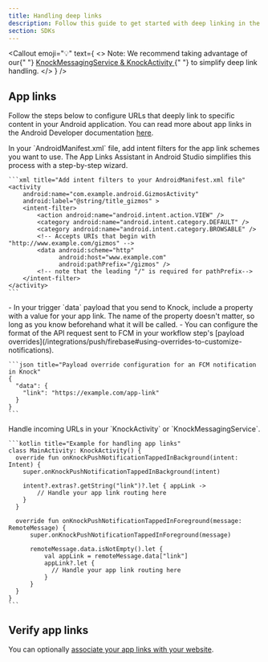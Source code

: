```yaml
---
title: Handling deep links
description: Follow this guide to get started with deep linking in the Knock Android SDK.
section: SDKs
---
```


<Callout
  emoji="💡"
  text={
    <>
      <span className="font-bold">Note:</span> We recommend taking advantage of
      our{" "}
      <a href="/sdks/android/reference#knockmessagingservice--knockactivity">
        KnockMessagingService & KnockActivity
      </a>{" "}
      to simplify deep link handling.
    </>
  }
/>

## App links

Follow the steps below to configure URLs that deeply link to specific content in your Android application. You can read more about app links in the Android Developer documentation <a href="https://developer.android.com/studio/write/app-link-indexing" target="_blank">here</a>.

<Steps titleSize="h3">
  <Step title="Define intent filters" >
    In your `AndroidManifest.xml` file, add intent filters for the app link schemes you want to use. The App Links Assistant in Android Studio simplifies this process with a step-by-step wizard.

    ```xml title="Add intent filters to your AndroidManifest.xml file"
    <activity
        android:name="com.example.android.GizmosActivity"
        android:label="@string/title_gizmos" >
        <intent-filter>
            <action android:name="android.intent.action.VIEW" />
            <category android:name="android.intent.category.DEFAULT" />
            <category android:name="android.intent.category.BROWSABLE" />
            <!-- Accepts URIs that begin with "http://www.example.com/gizmos" -->
            <data android:scheme="http"
                  android:host="www.example.com"
                  android:pathPrefix="/gizmos" />
            <!-- note that the leading "/" is required for pathPrefix-->
        </intent-filter>
    </activity>
    ```

  </Step>

  <Step title="Include an app link in your Knock message payload" >
    - In your trigger `data` payload that you send to Knock, include a property with a value for your app link. The name of the property doesn't matter, so long as you know beforehand what it will be called.
    - You can configure the format of the API request sent to FCM in your workflow step's [payload overrides](/integrations/push/firebase#using-overrides-to-customize-notifications).

    ```json title="Payload override configuration for an FCM notification in Knock"
    {
      "data": {
        "link": "https://example.com/app-link"
      }
    }
    ```

  </Step>

  <Step title="Handle incoming URLs from a push notification" >
    Handle incoming URLs in your `KnockActivity` or `KnockMessagingService`.

    ```kotlin title="Example for handling app links"
    class MainActivity: KnockActivity() {
      override fun onKnockPushNotificationTappedInBackground(intent: Intent) {
        super.onKnockPushNotificationTappedInBackground(intent)

        intent?.extras?.getString("link")?.let { appLink ->
            // Handle your app link routing here
        }
      }

      override fun onKnockPushNotificationTappedInForeground(message: RemoteMessage) {
          super.onKnockPushNotificationTappedInForeground(message)

          remoteMessage.data.isNotEmpty().let {
              val appLink = remoteMessage.data["link"]
              appLink?.let {
                // Handle your app link routing here
              }
          }
      }
    }
    ```

  </Step>
</Steps>

## Verify app links

You can optionally <a href="https://developer.android.com/training/app-links/verify-android-applinks#web-assoc" target="_blank">associate your app links with your website</a>.
